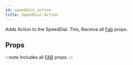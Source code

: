 ```yaml
---
id: speeddial_action
title: SpeedDial.Action
---
```



Adds Action to the SpeedDial.
This, Receive all [Fab](fab#props) props.

## Props

:::note
Includes all [FAB](/docs/documentation/fab#props) props.
:::
